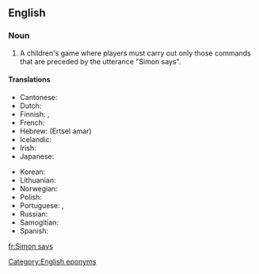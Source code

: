 ==English==

===Noun===
{{en-noun|-}}

# {{lb|en|games}} A children's game where players must carry out only those commands that are preceded by the utterance "Simon says".

====Translations====
{{trans-top|children's game}}
* Cantonese: {{t|yue|老師話|sc=Hani}}
* Dutch: {{t|nl|Commando}}
* Finnish: {{t|fi|kapteeni käskee}}, {{t|fi|Topi käskee}}
* French: {{t+|fr|Jacques a dit}}
* Hebrew: {{t|he|הרצל אמר}} (Ertsel amar)
* Icelandic: {{t|is|Símon segir}}
* Irish: {{t|ga|Deir Ó Grádaigh}}
* Japanese: {{t|ja|サイモン氏は述べています|tr=saimon shi wa nobete imasu|sc=Jpan}}
{{trans-mid}}
* Korean: {{t|ko|시몬 가라사대|sc=Hang|tr=Simon garasadae}}
* Lithuanian: {{t|lt|Simonas sako}}
* Norwegian: {{t|no|Kongen befaler}}
* Polish: {{t|pl|Szymon mówi}}
* Portuguese: {{t|pt|o rei manda}}, {{t|pt|o mestre mandou|m}}
* Russian: {{t|ru|саймон говорит}}
* Samogitian: {{t|sgs|Sėmuons saka}}
* Spanish: {{t|es|Simón dice}}
{{trans-bottom}}

[[Category:English eponyms]]
[[fr:Simon says]]